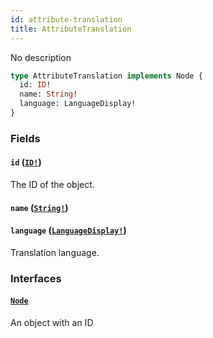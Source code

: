 ```yaml
---
id: attribute-translation
title: AttributeTranslation
---
```


No description

```graphql
type AttributeTranslation implements Node {
  id: ID!
  name: String!
  language: LanguageDisplay!
}
```

### Fields

#### `id` ([`ID!`](/api-reference/scalars/id.mdx))

The ID of the object.

#### `name` ([`String!`](/api-reference/scalars/string.mdx))

#### `language` ([`LanguageDisplay!`](/api-reference/objects/language-display.mdx))

Translation language.

### Interfaces

#### [`Node`](/api-reference/interfaces/node.mdx)

An object with an ID
